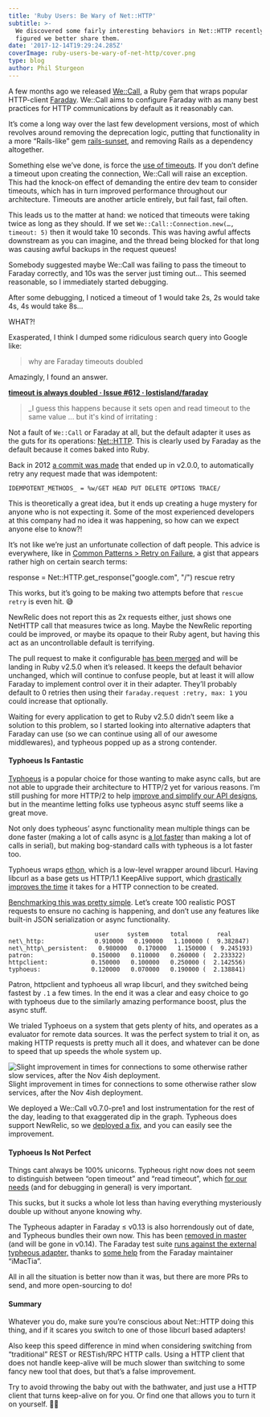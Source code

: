 ```yaml
---
title: 'Ruby Users: Be Wary of Net::HTTP'
subtitle: >-
  We discovered some fairly interesting behaviors in Net::HTTP recently, and
  figured we better share them.
date: '2017-12-14T19:29:24.285Z'
coverImage: ruby-users-be-wary-of-net-http/cover.png
type: blog
author: Phil Sturgeon
---
```


A few months ago we released [We::Call](https://github.com/wework/we-call-gem), a Ruby gem that wraps popular HTTP-client [Faraday](https://github.com/lostisland/faraday/). We::Call aims to configure Faraday with as many best practices for HTTP communications by default as it reasonably can.

It’s come a long way over the last few development versions, most of which revolves around removing the deprecation logic, putting that functionality in a more “Rails-like” gem [rails-sunset](https://github.com/wework/rails-sunset), and removing Rails as a dependency altogether.

Something else we’ve done, is force the [use of timeouts](https://github.com/wework/we-call-gem#timeouts). If you don’t define a timeout upon creating the connection, We::Call will raise an exception. This had the knock-on effect of demanding the entire dev team to consider timeouts, which has in turn improved performance throughout our architecture. Timeouts are another article entirely, but fail fast, fail often.

This leads us to the matter at hand: we noticed that timeouts were taking twice as long as they should. If we set `We::Call::Connection.new(…, timeout: 5)` then it would take 10 seconds. This was having awful affects downstream as you can imagine, and the thread being blocked for that long was causing awful backups in the request queues!

Somebody suggested maybe We::Call was failing to pass the timeout to Faraday correctly, and 10s was the server just timing out… This seemed reasonable, so I immediately started debugging.

After some debugging, I noticed a timeout of 1 would take 2s, 2s would take 4s, 4s would take 8s…

WHAT?!

Exasperated, I think I dumped some ridiculous search query into Google like:

> why are Faraday timeouts doubled

Amazingly, I found an answer.

[**timeout is always doubled · Issue #612 · lostisland/faraday**](https://github.com/lostisland/faraday/issues/612) 

> _I guess this happens because it sets open and read timeout to the same value ... but it's kind of irritating :

Not a fault of `We::Call` or Faraday at all, but the default adapter it uses as the guts for its operations: [Net::HTTP](http://ruby-doc.org/stdlib-2.4.2/libdoc/net/http/rdoc/Net/HTTP.html). This is clearly used by Faraday as the default because it comes baked into Ruby.

Back in 2012 [a commit was made](https://github.com/ruby/ruby/commit/bee7ccddd254c7b6e781f5ea9bbf651b50b590ee) that ended up in v2.0.0, to automatically retry any request made that was idempotent:

```
IDEMPOTENT_METHODS_ = %w/GET HEAD PUT DELETE OPTIONS TRACE/
```

This is theoretically a great idea, but it ends up creating a huge mystery for anyone who is not expecting it. Some of the most experienced developers at this company had no idea it was happening, so how can we expect anyone else to know?!

It’s not like we’re just an unfortunate collection of daft people. This advice is everywhere, like in [Common Patterns > Retry on Failure](https://github.com/jordansissel/software-patterns/tree/master/retry-on-failure/ruby), a gist that appears rather high on certain search terms:

response = Net::HTTP.get\_response("google.com", "/") rescue retry

This works, but it’s going to be making two attempts before that `rescue retry` is even hit. 😅

NewRelic does not report this as 2x requests either, just shows one NetHTTP call that measures twice as long. Maybe the NewRelic reporting could be improved, or maybe its opaque to their Ruby agent, but having this act as an uncontrollable default is terrifying.

The pull request to make it configurable [has been merged](https://github.com/mrkn/ruby/commit/439550a0692518bb2827ee178f2207d0687dc3c8) and will be landing in Ruby v2.5.0 when it’s released. It keeps the default behavior unchanged, which will continue to confuse people, but at least it will allow Faraday to implement control over it in their adapter. They’ll probably default to 0 retries then using their `faraday.request :retry, max: 1` you could increase that optionally.

Waiting for every application to get to Ruby v2.5.0 didn’t seem like a solution to this problem, so I started looking into alternative adapters that Faraday can use (so we can continue using all of our awesome middlewares), and typheous popped up as a strong contender.

#### Typhoeus Is Fantastic

[Typhoeus](https://github.com/typhoeus/typhoeus) is a popular choice for those wanting to make async calls, but are not able to upgrade their architecture to HTTP/2 yet for various reasons. I’m still pushing for more HTTP/2 to help [improve and simplify our API designs](https://apisyouwonthate.com/blog/lets-stop-building-apis-around-a-network-hack), but in the meantime letting folks use typheous async stuff seems like a great move.

Not only does typheous’ async functionality mean multiple things can be done faster (making a lot of calls async is [a lot faster](https://philsturgeon.uk/php/2013/11/12/benchmarking-codswallop-nodejs-v-php/) than making a lot of calls in serial), but making bog-standard calls with typheous is a lot faster too.

Typhoeus wraps [ethon](https://github.com/typhoeus/ethon), which is a low-level wrapper around libcurl. Having libcurl as a base gets us HTTP/1.1 KeepAlive support, which [drastically improves the time](https://blog.insightdatascience.com/learning-about-the-http-connection-keep-alive-header-7ebe0efa209d) it takes for a HTTP connection to be created.

[Benchmarking this was pretty simple](https://gist.github.com/philsturgeon/f4003f5ae14ca76665d8e002824a50aa). Let’s create 100 realistic POST requests to ensure no caching is happening, and don’t use any features like built-in JSON serialization or async functionality.

                            user     system      total        real                       net\_http:              0.910000   0.190000   1.100000 (  9.382847)                       net\_http\_persistent:   0.980000   0.170000   1.150000 (  9.245193)                       patron:                0.150000   0.110000   0.260000 (  2.233322)                       httpclient:            0.150000   0.100000   0.250000 (  2.142556)                       typhoeus:              0.120000   0.070000   0.190000 (  2.138841)

Patron, httpclient and typhoeus all wrap libcurl, and they switched being fastest by `.1` a few times. In the end it was a clear and easy choice to go with typhoeus due to the similarly amazing performance boost, plus the async stuff.

We trialed Typhoeus on a system that gets plenty of hits, and operates as a evaluator for remote data sources. It was the perfect system to trial it on, as making HTTP requests is pretty much all it does, and whatever can be done to speed that up speeds the whole system up.

![Slight improvement in times for connections to some otherwise rather slow services, after the Nov 4ish deployment.](/images/posts/ruby-users-be-wary-of-net-http/chart.png)
Slight improvement in times for connections to some otherwise rather slow services, after the Nov 4ish deployment.

We deployed a We::Call v0.7.0-pre1 and lost instrumentation for the rest of the day, leading to that exaggerated dip in the graph. Typheous does support NewRelic, so we [deployed a fix](https://github.com/wework/we-call-gem/commit/f8e0e0da41269d07dc631d8046e02ada6319c6fb), and you can easily see the improvement.

#### Typhoeus Is Not Perfect

Things cant always be 100% unicorns. Typheous right now does not seem to distinguish between “open timeout” and “read timeout”, which [for our needs](https://github.com/lostisland/faraday/issues/718#issuecomment-344360416) (and for debugging in general) is very important.

This sucks, but it sucks a whole lot less than having everything mysteriously double up without anyone knowing why.

The Typheous adapter in Faraday ≤ v0.13 is also horrendously out of date, and Typheous bundles their own now. This has been [removed in master](https://github.com/lostisland/faraday/pull/715) (and will be gone in v0.14). The Faraday test suite [runs against the external typheous adapter,](https://github.com/lostisland/faraday/pull/745) thanks to [some help](https://github.com/lostisland/faraday/pull/748) from the Faraday maintainer “iMacTia”.

All in all the situation is better now than it was, but there are more PRs to send, and more open-sourcing to do!

#### Summary

Whatever you do, make sure you’re conscious about Net::HTTP doing this thing, and if it scares you switch to one of those libcurl based adapters!

Also keep this speed difference in mind when considering switching from “traditional” REST or RESTish/RPC HTTP calls. Using a HTTP client that does not handle keep-alive will be much slower than switching to some fancy new tool that does, but that’s a false improvement.

Try to avoid throwing the baby out with the bathwater, and just use a HTTP client that turns keep-alive on for you. Or find one that allows you to turn it on yourself. 👍🏼